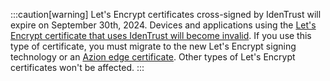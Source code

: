 :::caution[warning]
Let's Encrypt certificates cross-signed by IdenTrust will expire on September 30th, 2024. Devices and applications using the [Let's Encrypt certificate that uses IdenTrust will become invalid](https://letsencrypt.org/2023/07/10/cross-sign-expiration.html). If you use this type of certificate, you must migrate to the new Let's Encrypt signing technology or an [Azion edge certificate](/en/documentation/products/build/edge-application/digital-certificates/#edge-certificate). Other types of Let's Encrypt certificates won't be affected.
:::